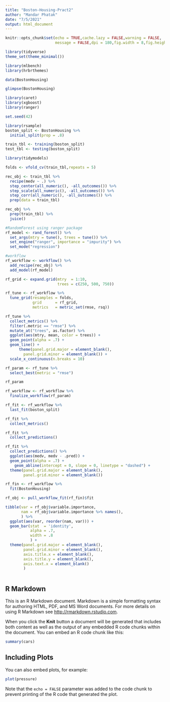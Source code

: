 ---
title: "Boston-Housing-Pract2"
author: "Mandar Phatak"
date: "7/5/2021"
output: html_document
---

```{r setup, include=FALSE}
knitr::opts_chunk$set(echo = TRUE,cache.lazy = FALSE,warning = FALSE,
                      message = FALSE,dpi = 180,fig.width = 8,fig.height = 5)
```
```{r}
library(tidyverse)
theme_set(theme_minimal())
```
```{r}
library(mlbench)
library(hrbrthemes)
```
```{r}
data(BostonHousing)
```
```{r}
glimpse(BostonHousing)
```
```{r}
library(caret)
library(xgboost)
library(ranger)
```
```{r}
set.seed(42)
```
```{r}
library(rsample)
boston_split <- BostonHousing %>% 
  initial_split(prop = .8)
```
```{r}
train_tbl <- training(boston_split)
test_tbl <- testing(boston_split)
```
```{r}
library(tidymodels)
```


```{r}
folds <- vfold_cv(train_tbl,repeats = 5)
```
```{r}
rec_obj <- train_tbl %>% 
  recipe(medv ~ .) %>%
  step_center(all_numeric(), -all_outcomes()) %>%
  step_scale(all_numeric(), -all_outcomes()) %>%
  step_corr(all_numeric(), -all_outcomes()) %>% 
  prep(data = train_tbl)
```
```{r}
rec_obj %>%
  prep(train_tbl) %>%
  juice()
```
```{r}
#RandomForest using ranger package
rf_model <- rand_forest() %>%
  set_args(mtry = tune(), trees = tune()) %>%
  set_engine("ranger", importance = "impurity") %>%
  set_mode("regression") 
```
```{r}
#workflow
rf_workflow <- workflow() %>%
  add_recipe(rec_obj) %>%
  add_model(rf_model)
```
```{r}
rf_grid <- expand.grid(mtry  = 1:10, 
                       trees = c(250, 500, 750))
```
```{r}
rf_tune <- rf_workflow %>%
  tune_grid(resamples = folds,
            grid      = rf_grid,
            metrics   = metric_set(rmse, rsq))
```
```{r}
rf_tune %>% 
  collect_metrics() %>% 
  filter(.metric == "rmse") %>% 
  mutate_at("trees", as.factor) %>% 
  ggplot(aes(mtry, mean, color = trees)) +
  geom_point(alpha = .7) +
  geom_line() +
      theme(panel.grid.major = element_blank(),
        panel.grid.minor = element_blank()) +
  scale_x_continuous(n.breaks = 10)
```
```{r}
rf_param <- rf_tune %>%
  select_best(metric = "rmse")
```
```{r}
rf_param
```
```{r}
rf_workflow <- rf_workflow %>%
  finalize_workflow(rf_param)
```
```{r}
rf_fit <- rf_workflow %>%
  last_fit(boston_split)
```
```{r}
rf_fit %>% 
  collect_metrics()
```
```{r}
rf_fit %>% 
  collect_predictions()
```
```{r}
rf_fit %>% 
  collect_predictions() %>% 
  ggplot(aes(medv, medv - .pred)) +
  geom_point(alpha = .7) +
    geom_abline(intercept = 0, slope = 0, linetype = "dashed") +
  theme(panel.grid.major = element_blank(),
        panel.grid.minor = element_blank())
```
```{r}
rf_fin <- rf_workflow %>% 
  fit(BostonHousing)
```
```{r}
rf_obj <- pull_workflow_fit(rf_fin)$fit
```
```{r}
tibble(var = rf_obj$variable.importance,
       nam = rf_obj$variable.importance %>% names(),
       ) %>% 
  ggplot(aes(var, reorder(nam, var))) +
  geom_bar(stat  = 'identity', 
           alpha = .7, 
           width = .8
           ) +
  theme(panel.grid.major = element_blank(),
        panel.grid.minor = element_blank(),
        axis.title.x = element_blank(),
        axis.title.y = element_blank(),
        axis.text.x = element_blank()
        )
```
```{r}

```

## R Markdown

This is an R Markdown document. Markdown is a simple formatting syntax for authoring HTML, PDF, and MS Word documents. For more details on using R Markdown see <http://rmarkdown.rstudio.com>.

When you click the **Knit** button a document will be generated that includes both content as well as the output of any embedded R code chunks within the document. You can embed an R code chunk like this:

```{r cars}
summary(cars)
```

## Including Plots

You can also embed plots, for example:

```{r pressure, echo=FALSE}
plot(pressure)
```

Note that the `echo = FALSE` parameter was added to the code chunk to prevent printing of the R code that generated the plot.
